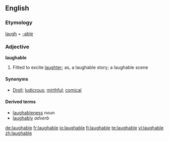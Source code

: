 ==English==
===Etymology===
[[laugh]] + [[-able]]

===Adjective===
'''laughable'''

#Fitted to excite [[laughter]]; as, a laughable story; a laughable scene

====Synonyms====
*[[Droll]]; [[ludicrous]]; [[mirthful]]; [[comical]]

====Derived terms====
*[[laughableness]] ''noun''<!-- seems pretty doubtful -->
*[[laughably]] ''adverb''

[[de:laughable]]
[[fr:laughable]]
[[io:laughable]]
[[fi:laughable]]
[[te:laughable]]
[[vi:laughable]]
[[zh:laughable]]